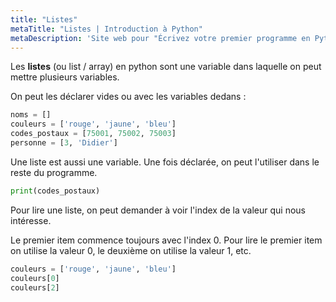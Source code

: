```yaml
---
title: "Listes"
metaTitle: "Listes | Introduction à Python"
metaDescription: 'Site web pour "Écrivez votre premier programme en Python" #SolidairePasSolitaire'
---
```


Les **listes** (ou list / array) en python sont une variable dans laquelle on peut mettre plusieurs variables.

On peut les déclarer vides ou avec les variables dedans :

```python
noms = []
couleurs = ['rouge', 'jaune', 'bleu']
codes_postaux = [75001, 75002, 75003]
personne = [3, 'Didier']
```

Une liste est aussi une variable. Une fois déclarée, on peut l'utiliser dans le reste du programme.

```python
print(codes_postaux)
```

Pour lire une liste, on peut demander à voir l'index de la valeur qui nous intéresse.

Le premier item commence toujours avec l'index 0. Pour lire le premier item on utilise la valeur 0, le deuxième on utilise la valeur 1, etc.

```python
couleurs = ['rouge', 'jaune', 'bleu']
couleurs[0]
couleurs[2]
```

